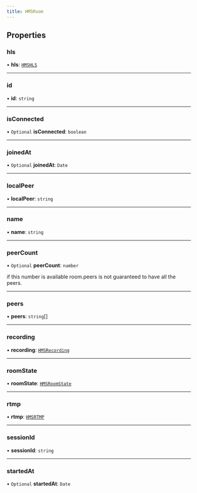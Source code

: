 ```yaml
---
title: HMSRoom
---
```


## Properties

### hls

• **hls**: [`HMSHLS`](/api-reference/javascript/v2/interfaces/HMSHLS)

---

### id

• **id**: `string`

---

### isConnected

• `Optional` **isConnected**: `boolean`

---

### joinedAt

• `Optional` **joinedAt**: `Date`

---

### localPeer

• **localPeer**: `string`

---

### name

• **name**: `string`

---

### peerCount

• `Optional` **peerCount**: `number`

if this number is available room.peers is not guaranteed to have all the peers.

---

### peers

• **peers**: `string`[]

---

### recording

• **recording**: [`HMSRecording`](/api-reference/javascript/v2/interfaces/HMSRecording)

---

### roomState

• **roomState**: [`HMSRoomState`](/api-reference/javascript/v2/enums/HMSRoomState)

---

### rtmp

• **rtmp**: [`HMSRTMP`](/api-reference/javascript/v2/interfaces/HMSRTMP)

---

### sessionId

• **sessionId**: `string`

---

### startedAt

• `Optional` **startedAt**: `Date`

